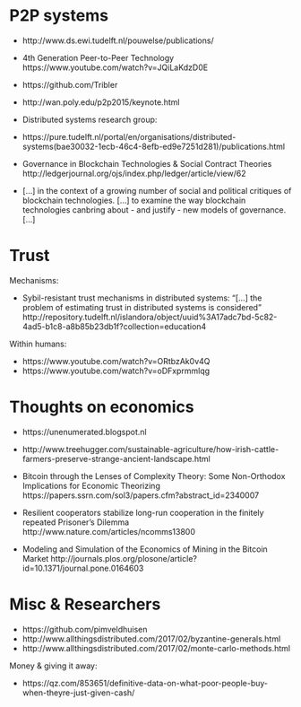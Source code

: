 

# P2P systems

- http://www.ds.ewi.tudelft.nl/pouwelse/publications/
- 4th Generation Peer-to-Peer Technology https://www.youtube.com/watch?v=JQiLaKdzD0E
- https://github.com/Tribler
- http://wan.poly.edu/p2p2015/keynote.html
- Distributed systems research group:
- https://pure.tudelft.nl/portal/en/organisations/distributed-systems(bae30032-1ecb-46c4-8efb-ed9e7251d281)/publications.html

- Governance in Blockchain Technologies & Social Contract Theories http://ledgerjournal.org/ojs/index.php/ledger/article/view/62 
- [...] in the context of a growing number of social and political critiques of blockchain technologies. [...] to examine the way blockchain technologies canbring about - and justify - new models of governance. [...] 


# Trust

Mechanisms:

- Sybil-resistant trust mechanisms in distributed systems: "[...] the problem of estimating trust in distributed systems is considered" http://repository.tudelft.nl/islandora/object/uuid%3A17adc7bd-5c82-4ad5-b1c8-a8b85b23db1f?collection=education4

Within humans:

- https://www.youtube.com/watch?v=ORtbzAk0v4Q 
- https://www.youtube.com/watch?v=oDFxprmmlqg


# Thoughts on economics

- https://unenumerated.blogspot.nl 
- http://www.treehugger.com/sustainable-agriculture/how-irish-cattle-farmers-preserve-strange-ancient-landscape.html
- Bitcoin through the Lenses of Complexity Theory: Some Non-Orthodox Implications for Economic Theorizing https://papers.ssrn.com/sol3/papers.cfm?abstract_id=2340007

- Resilient cooperators stabilize long-run cooperation in the finitely repeated Prisoner’s Dilemma http://www.nature.com/articles/ncomms13800 

- Modeling and Simulation of the Economics of Mining in the Bitcoin Market http://journals.plos.org/plosone/article?id=10.1371/journal.pone.0164603

 
# Misc & Researchers

- https://github.com/pimveldhuisen
- http://www.allthingsdistributed.com/2017/02/byzantine-generals.html
- http://www.allthingsdistributed.com/2017/02/monte-carlo-methods.html


Money & giving it away:

- https://qz.com/853651/definitive-data-on-what-poor-people-buy-when-theyre-just-given-cash/


